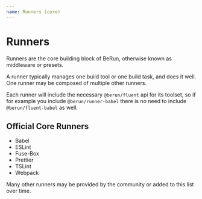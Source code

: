 ```yaml
---
name: Runners (core)
---
```


# Runners

Runners are the core building block of BeRun, otherwise known as middleware or presets.

A runner typically manages one build tool or one build task, and does it well.  One runner 
may be composed of multiple other runners.   

Each runner will include the necessary `@berun/fluent` api for its toolset, so if for example you
include `@berun/runner-babel` there is no need to include `@berun/fluent-babel` as well.

## Official Core Runners 

* Babel
* ESLint
* Fuse-Box
* Prettier
* TSLint
* Webpack

Many other runners may be provided by the community or added to this list over time.
